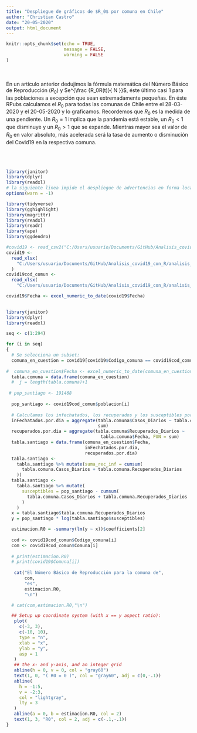 ```yaml
---
title: "Despliegue de gráficos de $R_0$ por comuna en Chile"
author: "Christian Castro"
date: "20-05-2020"
output: html_document
---
```


```r
knitr::opts_chunk$set(echo = TRUE,
                      message = FALSE,
                      warning = FALSE
)
```
</br>
</br>
En un artículo anterior dedujimos la fórmula matemática del Número Básico de Reproducción ($R_0$) y $e^{\frac {R_0R(t)}{ N }}$, éste último casi 1 para las poblaciones a excepción que sean extremadamente pequeñas. En éste RPubs calculamos el $R_0$ para todas las comunas de Chile entre el 28-03-2020 y el 20-05-2020 y lo graficamos. Recordemos que $R_0$ es la medida de una pendiente. Un $R_0 = 1$ implica que la pandemia está estable, un $R_0 < 1$ que disminuye y un $R_0 > 1$ que se expande. Mientras mayor sea el valor de  $R_0$ en valor absoluto, más acelerada será la tasa de aumento o disminución del Covid19 en la respectiva comuna.
</br>
</br>
</br>
</br>
```r
library(janitor)
library(dplyr)
library(readxl)
# la siguiente linea impide el despliegue de advertencias en forma local:
options(warn = -1)

library(tidyverse)
library(gghighlight)
library(magrittr)
library(readxl)
library(readr)
library(ape)
library(ggdendro)

#covid19 <- read_csv2("C:/Users/usuario/Documents/GitHub/Analisis_covid19_con_R/analisis_11_mayo/covid19.csv")
covid19 <-
  read_xlsx(
    "C:/Users/usuario/Documents/GitHub/Analisis_covid19_con_R/analisis_20_mayo_SIR/data_20_mayo.xlsx"
  )
covid19cod_comun <-
  read_xlsx(
    "C:/Users/usuario/Documents/GitHub/Analisis_covid19_con_R/analisis_20_mayo_SIR/data_20_mayo_sec.xlsx")

covid19$Fecha <- excel_numeric_to_date(covid19$Fecha)  
    
```



```r

library(janitor)
library(dplyr)
library(readxl)

seq <- c(1:294)

for (i in seq)
{
  # Se selecciona un subset:
  comuna_en_cuestion = covid19[covid19$Codigo_comuna == covid19cod_comun$Codigo_comuna[i], ]
  
#  comuna_en_cuestion$Fecha <- excel_numeric_to_date(comuna_en_cuestion$Fecha)
  tabla.comuna = data.frame(comuna_en_cuestion)
  #  j = length(tabla.comuna)+1
  
 # pop_santiago <- 191468
  
  pop_santiago <- covid19cod_comun$poblacion[i]
  
  # Calculamos los infechatados, los recuperados y los susceptibles por dias:
  inFechatados.por.dia = aggregate(tabla.comuna$Casos_Diarios ~ tabla.comuna$Fecha, FUN =
                                   sum)
  recuperados.por.dia = aggregate(tabla.comuna$Recuperados_Diarios ~
                                    tabla.comuna$Fecha, FUN = sum)
  tabla.santiago = data.frame(comuna_en_cuestion$Fecha,
                              inFechatados.por.dia,
                              recuperados.por.dia)
  tabla.santiago <-
    tabla.santiago %>% mutate(suma_rec_inf = cumsum(
      tabla.comuna.Casos_Diarios + tabla.comuna.Recuperados_Diarios
    ))
  tabla.santiago <-
    tabla.santiago %>% mutate(
      susceptibles = pop_santiago - cumsum(
        tabla.comuna.Casos_Diarios + tabla.comuna.Recuperados_Diarios
      )
    )
  x = tabla.santiago$tabla.comuna.Recuperados_Diarios
  y = pop_santiago * log(tabla.santiago$susceptibles)

  estimacion.R0 = -summary(lm(y ~ x))$coefficients[2]
  
  cod <- covid19cod_comun$Codigo_comuna[i]
  com <- covid19cod_comun$Comuna[i]
  
  # print(estimacion.R0)
  # print(covid19$Comuna[i])
  
   cat("El Número Básico de Reproducción para la comuna de",
       com,
       "es",
       estimacion.R0,
       "\n")

  # cat(com,estimacion.R0,"\n")

  ## Setup up coordinate system (with x == y aspect ratio):
   plot(
     c(-3, 3),
     c(-10, 10),
     type = "n",
     xlab = "x",
     ylab = "y",
     asp = 1
   )
   ## the x- and y-axis, and an integer grid
   abline(h = 0, v = 0, col = "gray60")
   text(1, 0, "( R0 = 0 )", col = "gray60", adj = c(0,-.1))
   abline(
     h = -1:5,
     v = -2:3,
     col = "lightgray",
     lty = 3
   )
   abline(a = 0, b = estimacion.R0, col = 2)
   text(1, 3, "R0", col = 2, adj = c(-.1,-.1))
}


```


